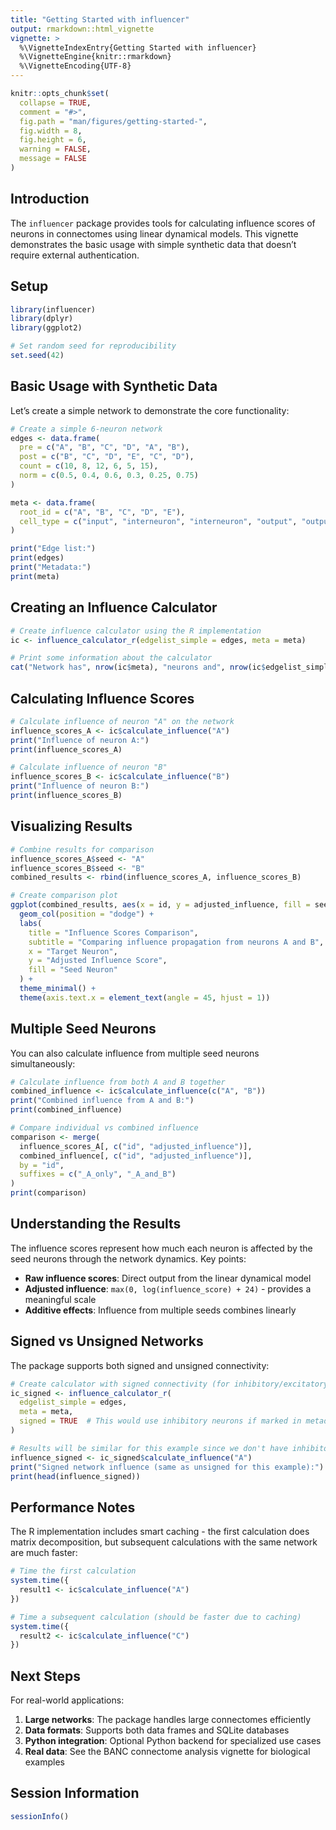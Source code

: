 ```yaml
---
title: "Getting Started with influencer"
output: rmarkdown::html_vignette
vignette: >
  %\VignetteIndexEntry{Getting Started with influencer}
  %\VignetteEngine{knitr::rmarkdown}
  %\VignetteEncoding{UTF-8}
---
```


```r
knitr::opts_chunk$set(
  collapse = TRUE,
  comment = "#>",
  fig.path = "man/figures/getting-started-",
  fig.width = 8,
  fig.height = 6,
  warning = FALSE,
  message = FALSE
)
```

## Introduction

The `influencer` package provides tools for calculating influence scores of neurons in connectomes using linear dynamical models. This vignette demonstrates the basic usage with simple synthetic data that doesn't require external authentication.

## Setup

```r
library(influencer)
library(dplyr)
library(ggplot2)

# Set random seed for reproducibility
set.seed(42)
```

## Basic Usage with Synthetic Data

Let's create a simple network to demonstrate the core functionality:

```r
# Create a simple 6-neuron network
edges <- data.frame(
  pre = c("A", "B", "C", "D", "A", "B"),
  post = c("B", "C", "D", "E", "C", "D"), 
  count = c(10, 8, 12, 6, 5, 15),
  norm = c(0.5, 0.4, 0.6, 0.3, 0.25, 0.75)
)

meta <- data.frame(
  root_id = c("A", "B", "C", "D", "E"),
  cell_type = c("input", "interneuron", "interneuron", "output", "output")
)

print("Edge list:")
print(edges)
print("Metadata:")
print(meta)
```

## Creating an Influence Calculator

```r
# Create influence calculator using the R implementation
ic <- influence_calculator_r(edgelist_simple = edges, meta = meta)

# Print some information about the calculator
cat("Network has", nrow(ic$meta), "neurons and", nrow(ic$edgelist_simple), "connections\n")
```

## Calculating Influence Scores

```r
# Calculate influence of neuron "A" on the network
influence_scores_A <- ic$calculate_influence("A")
print("Influence of neuron A:")
print(influence_scores_A)

# Calculate influence of neuron "B"  
influence_scores_B <- ic$calculate_influence("B")
print("Influence of neuron B:")
print(influence_scores_B)
```

## Visualizing Results

```r
# Combine results for comparison
influence_scores_A$seed <- "A"
influence_scores_B$seed <- "B"
combined_results <- rbind(influence_scores_A, influence_scores_B)

# Create comparison plot
ggplot(combined_results, aes(x = id, y = adjusted_influence, fill = seed)) +
  geom_col(position = "dodge") +
  labs(
    title = "Influence Scores Comparison",
    subtitle = "Comparing influence propagation from neurons A and B",
    x = "Target Neuron",
    y = "Adjusted Influence Score",
    fill = "Seed Neuron"
  ) +
  theme_minimal() +
  theme(axis.text.x = element_text(angle = 45, hjust = 1))
```

## Multiple Seed Neurons

You can also calculate influence from multiple seed neurons simultaneously:

```r
# Calculate influence from both A and B together
combined_influence <- ic$calculate_influence(c("A", "B"))
print("Combined influence from A and B:")
print(combined_influence)

# Compare individual vs combined influence
comparison <- merge(
  influence_scores_A[, c("id", "adjusted_influence")],
  combined_influence[, c("id", "adjusted_influence")],
  by = "id",
  suffixes = c("_A_only", "_A_and_B")
)
print(comparison)
```

## Understanding the Results

The influence scores represent how much each neuron is affected by the seed neurons through the network dynamics. Key points:

- **Raw influence scores**: Direct output from the linear dynamical model
- **Adjusted influence**: `max(0, log(influence_score) + 24)` - provides a meaningful scale
- **Additive effects**: Influence from multiple seeds combines linearly

## Signed vs Unsigned Networks

The package supports both signed and unsigned connectivity:

```r
# Create calculator with signed connectivity (for inhibitory/excitatory neurons)
ic_signed <- influence_calculator_r(
  edgelist_simple = edges, 
  meta = meta, 
  signed = TRUE  # This would use inhibitory neurons if marked in metadata
)

# Results will be similar for this example since we don't have inhibitory neurons marked
influence_signed <- ic_signed$calculate_influence("A")
print("Signed network influence (same as unsigned for this example):")
print(head(influence_signed))
```

## Performance Notes

The R implementation includes smart caching - the first calculation does matrix decomposition, but subsequent calculations with the same network are much faster:

```r
# Time the first calculation
system.time({
  result1 <- ic$calculate_influence("A")
})

# Time a subsequent calculation (should be faster due to caching)
system.time({
  result2 <- ic$calculate_influence("C")
})
```

## Next Steps

For real-world applications:

1. **Large networks**: The package handles large connectomes efficiently
2. **Data formats**: Supports both data frames and SQLite databases
3. **Python integration**: Optional Python backend for specialized use cases
4. **Real data**: See the BANC connectome analysis vignette for biological examples

## Session Information

```r
sessionInfo()
```